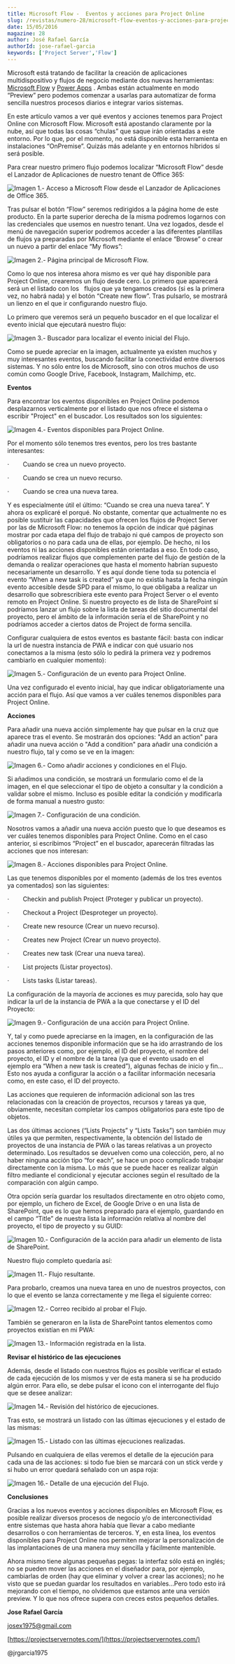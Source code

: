 ```yaml
---
title: Microsoft Flow -  Eventos y acciones para Project Online
slug: /revistas/numero-28/microsoft-flow-eventos-y-acciones-para-project-online
date: 15/05/2016
magazine: 28
author: José Rafael García
authorId: jose-rafael-garcia
keywords: ['Project Server','Flow']
---
```






Microsoft está tratando de facilitar la creación de aplicaciones multidispositivo y flujos de negocio mediante dos nuevas herramientas: [Microsoft Flow](https://flow.microsoft.com/en-us/documentation/getting-started/) y [Power Apps](https://powerapps.microsoft.com/en-us/tutorials/getting-started/) . Ambas están actualmente en modo “Preview” pero podemos comenzar a usarlas para automatizar de forma sencilla nuestros procesos diarios e integrar varios sistemas.

En este artículo vamos a ver qué eventos y acciones tenemos para Project Online con Microsoft Flow. Microsoft está apostando claramente por la nube, así que todas las cosas “chulas” que saque irán orientadas a este entorno. Por lo que, por el momento, no está disponible esta herramienta en instalaciones “OnPremise”. Quizás más adelante y en entornos híbridos sí será posible.

Para crear nuestro primero flujo podemos localizar “Microsoft Flow” desde el Lanzador de Aplicaciones de nuestro tenant de Office 365:

​![Imagen 1.- Acceso a Microsoft Flow desde el Lanzador de Aplicaciones de Office 365.](../../../images/numero28/microsoft-flow-eventos-y-acciones-para-project-online/image1.png)

Tras pulsar el botón “Flow” seremos redirigidos a la página home de este producto. En la parte superior derecha de la misma podremos logarnos con las credenciales que usemos en nuestro tenant. Una vez logados, desde el menú de navegación superior podremos acceder a las diferentes plantillas de flujos ya preparadas por Microsoft mediante el enlace “Browse” o crear un nuevo a partir del enlace “My flows”:

![Imagen 2.- Página principal de Microsoft Flow.](../../../images/numero28/microsoft-flow-eventos-y-acciones-para-project-online/image2.png)

Como lo que nos interesa ahora mismo es ver qué hay disponible para Project Online, crearemos un flujo desde cero. Lo primero que aparecerá será un el listado con los     flujos que ya tengamos creados (si es la primera vez, no habrá nada) y el botón “Create new flow”. Tras pulsarlo, se mostrará un lienzo en el que ir configurando nuestro flujo.

Lo primero que veremos será un pequeño buscador en el que localizar el evento inicial que ejecutará nuestro flujo:

![Imagen 3.- Buscador para localizar el evento inicial del Flujo.](../../../images/numero28/microsoft-flow-eventos-y-acciones-para-project-online/image3.png)

Como se puede apreciar en la imagen, actualmente ya existen muchos y muy interesantes eventos, buscando facilitar la conectividad entre diversos sistemas. Y no sólo entre los de Microsoft, sino con otros muchos de uso común como Google Drive, Facebook, Instagram, Mailchimp, etc.

**Eventos**

Para encontrar los eventos disponibles en Project Online podemos desplazarnos verticalmente por el listado que nos ofrece el sistema o escribir "Project" en el buscador. Los resultados son los siguientes:

![Imagen 4.- Eventos disponibles para Project Online.](../../../images/numero28/microsoft-flow-eventos-y-acciones-para-project-online/image4.png)

Por el momento sólo tenemos tres eventos, pero los tres bastante interesantes:

·          Cuando se crea un nuevo proyecto.

·          Cuando se crea un nuevo recurso.

·          Cuando se crea una nueva tarea.

Y es especialmente útil el último: “Cuando se crea una nueva tarea”. Y ahora os explicaré el porqué. No obstante, comentar que actualmente no es posible sustituir las capacidades que ofrecen los flujos de Project Server por las de Microsoft Flow: no tenemos la opción de indicar qué páginas mostrar por cada etapa del flujo de trabajo ni qué campos de proyecto son obligatorios o no para cada una de ellas, por ejemplo. De hecho, ni los eventos ni las acciones disponibles están orientadas a eso. En todo caso, podríamos realizar flujos que complementen parte del flujo de gestión de la demanda o realizar operaciones que hasta el momento habrían supuesto necesariamente un desarrollo. Y es aquí donde tiene toda su potencia el evento “When a new task is created” ya que no existía hasta la fecha ningún evento accesible desde SPD para el mismo, lo que obligaba a realizar un desarrollo que sobrescribiera este evento para Project Server o el evento remoto en Project Online. Si nuestro proyecto es de lista de SharePoint sí podríamos lanzar un flujo sobre la lista de tareas del sitio documental del proyecto, pero el ámbito de la información sería el de SharePoint y no podríamos acceder a ciertos datos de Project de forma sencilla.

Configurar cualquiera de estos eventos es bastante fácil: basta con indicar la url de nuestra instancia de PWA e indicar con qué usuario nos conectamos a la misma (esto sólo lo pedirá la primera vez y podremos cambiarlo en cualquier momento):

![Imagen 5.- Configuración de un evento para Project Online.](../../../images/numero28/microsoft-flow-eventos-y-acciones-para-project-online/image5.png)

Una vez configurado el evento inicial, hay que indicar obligatoriamente una acción para el flujo. Así que vamos a ver cuáles tenemos disponibles para Project Online.

**Acciones**

Para añadir una nueva acción simplemente hay que pulsar en la cruz que aparece tras el evento. Se mostrarán dos opciones: "Add an action" para añadir una nueva acción o "Add a condition" para añadir una condición a nuestro flujo, tal y como se ve en la imagen:

![Imagen 6.- Como añadir acciones y condiciones en el Flujo.](../../../images/numero28/microsoft-flow-eventos-y-acciones-para-project-online/image6.png)

Si añadimos una condición, se mostrará un formulario como el de la imagen, en el que seleccionar el tipo de objeto a consultar y la condición a validar sobre el mismo. Incluso es posible editar la condición y modificarla de forma manual a nuestro gusto:

![Imagen 7.- Configuración de una condición.](../../../images/numero28/microsoft-flow-eventos-y-acciones-para-project-online/image7.png)

Nosotros vamos a añadir una nueva acción puesto que lo que deseamos es ver cuáles tenemos disponibles para Project Online. Como en el caso anterior, si escribimos “Project” en el buscador, aparecerán filtradas las acciones que nos interesan:

![Imagen 8.- Acciones disponibles para Project Online.](../../../images/numero28/microsoft-flow-eventos-y-acciones-para-project-online/image8.png)

Las que tenemos disponibles por el momento (además de los tres eventos ya comentados) son las siguientes:

·          Checkin and publish Project (Proteger y publicar un proyecto).

·          Checkout a Project (Desproteger un proyecto).

·          Create new resource (Crear un nuevo recurso).

·          Creates new Project (Crear un nuevo proyecto).

·          Creates new task (Crear una nueva tarea).

·          List projects (Listar proyectos).

·          Lists tasks (Listar tareas).

La configuración de la mayoría de acciones es muy parecida, solo hay que indicar la url de la instancia de PWA a la que conectarse y el ID del Proyecto:

![Imagen 9.- Configuración de una acción para Project Online.](../../../images/numero28/microsoft-flow-eventos-y-acciones-para-project-online/image9.png)

Y, tal y como puede apreciarse en la imagen, en la configuración de las acciones tenemos disponible información que se ha ido arrastrando de los pasos anteriores como, por ejemplo, el ID del proyecto, el nombre del proyecto, el ID y el nombre de la tarea (ya que el evento usado en el ejemplo era “When a new task is created”), algunas fechas de inicio y fin…Esto nos ayuda a configurar la acción o a facilitar información necesaria como, en este caso, el ID del proyecto.

Las acciones que requieren de información adicional son las tres relacionadas con la creación de proyectos, recursos y tareas ya que, obviamente, necesitan completar los campos obligatorios para este tipo de objetos.

Las dos últimas acciones (“Lists Projects” y “Lists Tasks”) son también muy útiles ya que permiten, respectivamente, la obtención del listado de proyectos de una instancia de PWA o las tareas relativas a un proyecto determinado. Los resultados se devuelven como una colección, pero, al no haber ninguna acción tipo “for each”, se hace un poco complicado trabajar directamente con la misma. Lo más que se puede hacer es realizar algún filtro mediante el condicional y ejecutar acciones según el resultado de la comparación con algún campo.

Otra opción sería guardar los resultados directamente en otro objeto como, por ejemplo, un fichero de Excel, de Google Drive o en una lista de SharePoint, que es lo que hemos preparado para el ejemplo, guardando en el campo “Title” de nuestra lista la información relativa al nombre del proyecto, el tipo de proyecto y su GUID:

![Imagen 10.- Configuración de la acción para añadir un elemento de lista de SharePoint.](../../../images/numero28/microsoft-flow-eventos-y-acciones-para-project-online/image10.png)

Nuestro flujo completo quedaría así:

![Imagen 11.- Flujo resultante.](../../../images/numero28/microsoft-flow-eventos-y-acciones-para-project-online/image11.png)

Para probarlo, creamos una nueva tarea en uno de nuestros proyectos, con lo que el evento se lanza correctamente y me llega el siguiente correo:

![Imagen 12.- Correo recibido al probar el Flujo.](../../../images/numero28/microsoft-flow-eventos-y-acciones-para-project-online/image12.png)

También se generaron en la lista de SharePoint tantos elementos como proyectos existían en mi PWA:

![Imagen 13.- Información registrada en la lista.](../../../images/numero28/microsoft-flow-eventos-y-acciones-para-project-online/image13.png)

**Revisar el histórico de las ejecuciones**

Además, desde el listado con nuestros flujos es posible verificar el estado de cada ejecución de los mismos y ver de esta manera si se ha producido algún error. Para ello, se debe pulsar el icono con el interrogante del flujo que se desee analizar:

![Imagen 14.- Revisión del histórico de ejecuciones.](../../../images/numero28/microsoft-flow-eventos-y-acciones-para-project-online/image14.png)

Tras esto, se mostrará un listado con las últimas ejecuciones y el estado de las mismas:

![Imagen 15.- Listado con las últimas ejecuciones realizadas.](../../../images/numero28/microsoft-flow-eventos-y-acciones-para-project-online/image15.png)

Pulsando en cualquiera de ellas veremos el detalle de la ejecución para cada una de las acciones: si todo fue bien se marcará con un stick verde y si hubo un error quedará señalado con un aspa roja:

![Imagen 16.- Detalle de una ejecución del Flujo.](../../../images/numero28/microsoft-flow-eventos-y-acciones-para-project-online/image16.png)

**Conclusiones**

Gracias a los nuevos eventos y acciones disponibles en Microsoft Flow, es posible realizar diversos procesos de negocio y/o de interconectividad entre sistemas que hasta ahora había que llevar a cabo mediante desarrollos o con herramientas de terceros. Y, en esta línea, los eventos disponibles para Project Online nos permiten mejorar la personalización de las implantaciones de una manera muy sencilla y fácilmente mantenible.

Ahora mismo tiene algunas pequeñas pegas: la interfaz sólo está en inglés; no se pueden mover las acciones en el diseñador para, por ejemplo, cambiarlas de orden (hay que eliminar y volver a crear las acciones); no he visto que se puedan guardar los resultados en variables…Pero todo esto irá mejorando con el tiempo, no olvidemos que estamos ante una versión preview. Y lo que nos ofrece supera con creces estos pequeños detalles.



**Jose Rafael García**

josex1975@gmail.com

[https://projectservernotes.com/](https://projectservernotes.com/)

@jrgarcia1975

 
 
